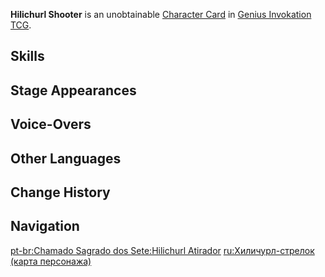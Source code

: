 {{About|the [[Character Card]]|the [[Common Enemy]]|Hilichurl Shooter}}
{{Genius Invokation TCG Infobox
|title       = Hilichurl Shooter
|id          = 003002
|image       = Hilichurl Shooter Character Card.png
|type        = Character Card
|health      = 3
|element     = No Elemental Type
|faction     = Monster;Hilichurl
|weapon      = Other Weapons
|features    = Hilichurl Shooter
}}
'''Hilichurl Shooter''' is an unobtainable [[Character Card]] in [[Genius Invokation TCG]].

==Skills==
{{Genius Invokation TCG Skills Table}}

==Stage Appearances==
{{Genius Invokation TCG Stage Appearances}}

==Voice-Overs==
{{VO/Enemy
|enemy                   = Hili None Range (Character Card)
|vo_01_00_title          = Character Select
|vo_01_01_tx_en          = {{A|vo gcg monster hili none 01 range selectonstage 01.ogg}} {{A|vo gcg monster hili none 01 range selectonstage 02.ogg}} {{A|vo gcg monster hili none 01 range selectonstage 03.ogg}} {{A|vo gcg monster hili none 01 range selectonstage 04.ogg}}

|vo_02_00_title          = Multishot
|vo_02_01_tx_en          = {{A|vo gcg monster hili none 01 range elementalburst 01.ogg}} {{A|vo gcg monster hili none 01 range elementalburst 02.ogg}} {{A|vo gcg monster hili none 01 range elementalburst 03.ogg}}

|vo_03_00_title          = Heavy Hit Taken
|vo_03_01_tx_en          = {{A|vo gcg monster hili none 01 range hitheavy 01.ogg}} {{A|vo gcg monster hili none 01 range hitheavy 02.ogg}}

|vo_04_00_title          = Defeated
|vo_04_01_tx_en          = {{A|vo gcg monster hili none 01 range die 01.ogg}} {{A|vo gcg monster hili none 01 range die 02.ogg}} {{A|vo gcg monster hili none 01 range die 03.ogg}}
}}

==Other Languages==
{{Other Languages|Transclude=Hilichurl Shooter}}

==Change History==
{{Change History|3.3}}

==Navigation==
{{Genius Invokation TCG Navbox|Character Card Unobtainable}}

[[pt-br:Chamado Sagrado dos Sete:Hilichurl Atirador]]
[[ru:Хиличурл-стрелок (карта персонажа)]]